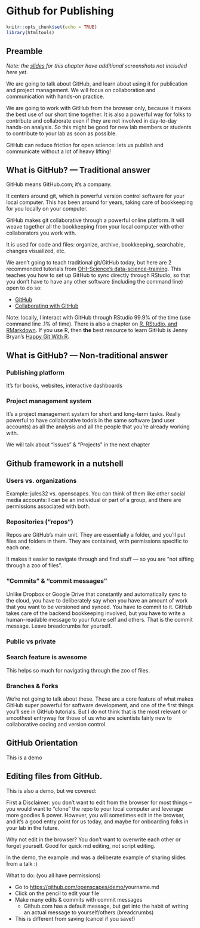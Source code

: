 # Github for Publishing {#github-pub} 

```r
knitr::opts_chunk$set(echo = TRUE)
library(htmltools)
```

<!---

Collaborative tools and shared practices

Maybe that should be the title of this chapter. 

Things to tour/cover:

- Github as a lab
- Google drive as a lab
- Naming things
- WTF, Happy Git With R
- ...

https://bootswatch.com/

--->


## Preamble

*Note: the [slides](https://drive.google.com/open?id=1HQHXlMVgg9lp2IYkzj8LSAG5bjyKFS6g) for this chapter have additional screenshots not included here yet*. 

We are going to talk about GitHub, and learn about using it for publication and project management. We will focus on collaboration and communication with hands-on practice.

We are going to work with GitHub from the browser only, because it makes the best use of our short time together. It is also a powerful way for folks to contribute and collaborate even if they are not involved in day-to-day hands-on analysis. So this might be good for new lab members or students to contribute to your lab as soon as possible. 

GitHub can reduce friction for open science: lets us publish and communicate without a lot of heavy lifting!

## What is GitHub? — Traditional answer

GitHub means GitHub.com; it’s a company. 

It centers around git, which is powerful version control software for your local computer. This has been around for years, taking care of bookkeeping for you locally on your computer. 

GitHub makes git collaborative through a powerful online platform. It will weave together all the bookkeeping from your local computer with other collaborators you work with. 

It is used for code and files: organize,  archive, bookkeeping, searchable,  changes visualized, etc. 

We aren’t going to teach traditional git/GitHub today, but here are 2 recommended tutorials from [OHI-Science’s data-science-training](http://ohi-science.org/data-science-training/). This teaches you how to set up GitHub to sync directly through RStudio, so that you don't have to have any other software (including the command line) open to do so: 

- [GitHub](http://ohi-science.org/data-science-training/github.html)
- [Collaborating with GitHub](http://ohi-science.org/data-science-training/collaborating.html)

Note: locally, I interact with GitHub through RStudio 99.9% of the time (use command line .1% of time). There is also a chapter on [R, RStudio, and RMarkdown](http://ohi-science.org/data-science-training/rstudio.html). If you use R, then **the** best resource to learn GitHub is Jenny Bryan's [Happy Git With R](https://happygitwithr.com/).

## What is GitHub? — Non-traditional answer

### Publishing platform 

It's for books, websites, interactive dashboards

### Project management system 

It's a project management system for short and long-term tasks. Really powerful to have collaborative todo’s in the same software (and user accounts) as all the analysis and all the people that you're already working with. 

We will talk about “Issues” & “Projects” in the next chapter


## Github framework in a nutshell

### Users vs. organizations

Example: jules32 vs. openscapes. You can think of them like other social media accounts: I can be an individual or part of a group, and there are permissions associated with both.

### Repositories (“repos”)

Repos are GitHub’s main unit. They are essentially a folder, and you'll put files and folders in them. They are contained, with permissions specific to each one. 

It makes it easier to navigate through and find stuff — so you are "not sifting through a zoo of files". 

### “Commits” & “commit messages”

Unlike Dropbox or Google Drive that constantly and automatically sync to the cloud, you have to deliberately say when you have an amount of work that you want to be versioned and synced. You have to commit to it. GitHub takes care of the backend bookkeeping involved, but you have to write a human-readable message to your future self and others. That is the commit message. Leave breadcrumbs for yourself.

### Public vs private

### Search feature is awesome

This helps so much for navigating through the zoo of files.

### Branches & Forks

We're not going to talk about these. These are a core feature of what makes GitHub super powerful for software development, and one of the first things you'll see in GitHub tutorials. But I do not think that is the most relevant or smoothest entryway for those of us who are scientists fairly new to collaborative coding and version control. 

## GitHub Orientation

This is a demo

## Editing files from GitHub. 

This is also a demo, but we covered: 

First a Disclaimer: you don’t want to edit from the browser for most things – you would want to “clone” the repo to your local computer and leverage more goodies & power. However, you will sometimes edit in the browser, and it’s a good entry point for us today, and maybe for onboarding folks in your lab in the future.

Why not edit in the browser? You don’t want to overwrite each other or forget yourself. Good for quick md editing, not script editing.


In the demo, the example .md was a deliberate example of sharing slides from a talk :)

What to do: (you all have permissions)

- Go to <https://github.com/openscapes/demo/>yourname.md
- Click on the pencil to edit your file
- Make many edits & commits with commit messages
  - Github.com has a default message, but get into the habit of writing an actual message to yourself/others (breadcrumbs)
- This is different from saving (cancel if you save!)



<!---
Also, let's talk about Google Docs. Embrace technology. Sharing permissions.
How many people use it (your collaborators and beyond)
Sharing permissions

--->



<!---
Assignment idea: 

- Fill out an issue for your lab [like this one](https://github.com/MozillaFestival/open-leaders-6/issues/20)
Setup [like this](https://github.com/MozillaFestival/open-leaders-6/blob/master/.github/ISSUE_TEMPLATE/cohort_e.md)
And check out the [README](https://github.com/MozillaFestival/open-leaders-6#mozilla-open-leaders-6).

--->
